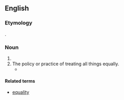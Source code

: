 ==English==

===Etymology===
{{suffix|en|equal|ism}}.

===Noun===
{{en-noun|-}}

# {{alternative spelling of|en|egalitarianism}}
# The policy or practice of treating all things equally.
#* {{quote-text|en|year=2001|author=Norman J. Finkel|title=COMMONSENSE JUSTICE|page=335|isbn=0674005562|passage=Yet in repeated experiments, subjects have cast aside '''equalism''' in favor of proportional treatment of defendants.}}

====Related terms====
* [[equality]]